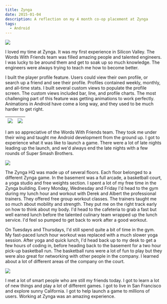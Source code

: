 ```yaml
---
title: Zynga
date: 2015-01-04
description: A reflection on my 4 month co-op placement at Zynga
tags:
  - Android
---
```


<img src="zynga1.png" />

I loved my time at Zynga. It was my first experience in Silicon Valley. The Words With Friends team was filled amazing people
and talented engineers. I was lucky to be around them and get to soak up so much knowledge. The engineers were always 
trying to teach me how to become better. 

I built the player profile feature. Users could view their own profile, or search up a friend and see their profile.
Profiles contained weekly, monthly, and all-time stats. I built several custom views to populate the profile screen.
The custom views included bar, line, and profile charts. The most challenging part of this feature was getting animations
to work perfectly. Animations in Android have come a long way, and they used to be much harder to get right.

|<img src="profile1.png" /> | <img src="profile2.png" />|
|---|----|

I am so appreciative of the Words With Friends team. They took me under their wing and taught me Android development from the
ground up. I got to experience what it was like to launch a game. There were a lot of late nights leading up the launch, and
we'd always end the late nights with a few rounds of Super Smash Brothers. 

<img src="team.jpg" />

The Zynga HQ was made up of several floors. Each floor belonged to a different Zynga game. In the basement was a full arcade,
a basketball court, a yoga studio and free weights section. I spent a lot of my free time in the Zynga building. Every Monday, 
Wednesday and Friday I'd head to the gym during my lunch hour and workout with Derek and Albert the professional trainers. 
They offered free group workout classes. The trainers taught me so much about mobility and strength. They put me on the right 
track early on how to think about my body. I'd head to the cafeteria to grab a fast but well earned lunch before the talented 
culinary team wrapped up the lunch service. I'd feel so pumped to get back to work after a good workout. 

On Tuesdays and Thursdays, I'd still spend quite a bit of time in the gym. My fast-paced lunch hour workout was replaced with a 
much slower yoga session. After yoga and quick lunch, I'd head back up to my desk to get a few hours of coding in, before heading
back to the basement for a two hour pick-up basketball run. The basketball runs were a lot of fun to play but they were also great
for networking with other people in the company. I learned about a lot of different areas of the company on the court.

<img src="office.jpg" />

I met a lot of smart people who are still my friends today. I got to learn a lot of new things and play a lot of different games. 
I got to live in San Francisco and explore sunny California. I got to help launch a game to millions of users. Working at Zynga was an amazing experience. 
